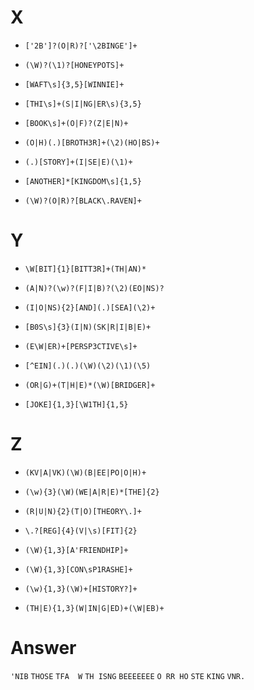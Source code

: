 # X
  
  * `['2B']?(O|R)?['\2BINGE']+`
  
  * `(\W)?(\1)?[HONEYPOTS]+`
  
  * `[WAFT\s]{3,5}[WINNIE]+`
  
  * `[THI\s]+(S|I|NG|ER\s){3,5}`
  
  * `[BOOK\s]+(O|F)?(Z|E|N)+`
  
  * `(O|H)(.)[BROTH3R]+(\2)(HO|BS)+`
  
  * `(.)[STORY]+(I|SE|E)(\1)+`
  
  * `[ANOTHER]*[KINGDOM\s]{1,5}`
  
  * `(\W)?(O|R)?[BLACK\.RAVEN]+`
  
# Y

  * `\W[BIT]{1}[BITT3R]+(TH|AN)*`
  
  * `(A|N)?(\w)?(F|I|B)?(\2)(EO|NS)?`
  
  * `(I|O|NS){2}[AND](.)[SEA](\2)+`
  
  * `[B0S\s]{3}(I|N)(SK|R|I|B|E)+`
  
  * `(E\W|ER)+[PERSP3CTIVE\s]+`
  
  * `[^EIN](.)(.)(\W)(\2)(\1)(\5)`
  
  * `(OR|G)+(T|H|E)*(\W)[BRIDGER]+`
  
  * `[JOKE]{1,3}[\W1TH]{1,5}`

# Z

  * `(KV|A|VK)(\W)(B|EE|PO|O|H)+`
  
  * `(\w){3}(\W)(WE|A|R|E)*[THE]{2}`
  
  * `(R|U|N){2}(T|O)[THEORY\.]+`
  
  * `\.?[REG]{4}(V|\s)[FIT]{2}`
  
  * `(\W){1,3}[A'FRIENDHIP]+`
  
  * `(\W){1,3}[CON\sP1RASHE]+`
  
  * `(\w){1,3}(\W)+[HISTORY?]+`
  
  * `(TH|E){1,3}(W|IN|G|ED)+(\W|EB)+`
  
# Answer

`'NIB`
`THOSE`
`TFA  W`
`TH ISNG`
`BEEEEEEE`
`O RR HO`
` STE  `
`KING `
`VNR.`